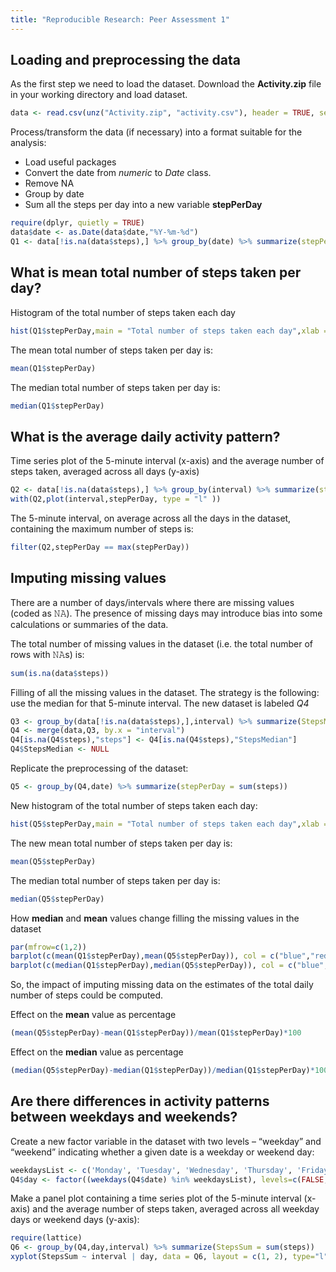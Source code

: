 ```yaml
---
title: "Reproducible Research: Peer Assessment 1"
---
```



## Loading and preprocessing the data

As the first step we need to load the dataset. Download the **Activity.zip** file in your working directory and load dataset.

```r
data <- read.csv(unz("Activity.zip", "activity.csv"), header = TRUE, sep = ",", na.strings = "NA")
```

Process/transform the data (if necessary) into a format suitable for the analysis:  

- Load useful packages
- Convert the date from *numeric* to *Date* class.
- Remove NA
- Group by date
- Sum all the steps per day into a new variable **stepPerDay**

```r
require(dplyr, quietly = TRUE)
data$date <- as.Date(data$date,"%Y-%m-%d")
Q1 <- data[!is.na(data$steps),] %>% group_by(date) %>% summarize(stepPerDay = sum(steps))
```

## What is mean total number of steps taken per day?

Histogram of the total number of steps taken each day

```r
hist(Q1$stepPerDay,main = "Total number of steps taken each day",xlab = "Steps")
```

The mean total number of steps taken per day is:

```r
mean(Q1$stepPerDay)
```
The median total number of steps taken per day is:

```r
median(Q1$stepPerDay)
```

## What is the average daily activity pattern?

Time series plot of the 5-minute interval (x-axis) and the average number of steps taken, averaged across all days (y-axis)

```r
Q2 <- data[!is.na(data$steps),] %>% group_by(interval) %>% summarize(stepPerDay = sum(steps))
with(Q2,plot(interval,stepPerDay, type = "l" ))
```

The 5-minute interval, on average across all the days in the dataset, containing the maximum number of steps is:

```r
filter(Q2,stepPerDay == max(stepPerDay))
```

## Imputing missing values

There are a number of days/intervals where there are missing values (coded as 𝙽𝙰). The presence of missing days may introduce bias into some calculations or summaries of the data.

The total number of missing values in the dataset (i.e. the total number of rows with 𝙽𝙰s) is:

```r
sum(is.na(data$steps))
```

Filling of all the missing values in the dataset. The strategy is the following: use the median for that 5-minute interval. The new dataset is labeled *Q4*

```r
Q3 <- group_by(data[!is.na(data$steps),],interval) %>% summarize(StepsMedian = median(steps))
Q4 <- merge(data,Q3, by.x = "interval")
Q4[is.na(Q4$steps),"steps"] <- Q4[is.na(Q4$steps),"StepsMedian"]
Q4$StepsMedian <- NULL
```

Replicate the preprocessing of the dataset:

```r
Q5 <- group_by(Q4,date) %>% summarize(stepPerDay = sum(steps))
```

New histogram of the total number of steps taken each day:

```r
hist(Q5$stepPerDay,main = "Total number of steps taken each day",xlab = "Steps")
```

The new mean total number of steps taken per day is:

```r
mean(Q5$stepPerDay)
```

The median total number of steps taken per day is:

```r
median(Q5$stepPerDay)
```

How **median** and **mean** values change filling the missing values in the dataset

```r
par(mfrow=c(1,2))
barplot(c(mean(Q1$stepPerDay),mean(Q5$stepPerDay)), col = c("blue","red"),xlab = "mean",names.arg = c("w/o NA", "w NAilled"))
barplot(c(median(Q1$stepPerDay),median(Q5$stepPerDay)), col = c("blue","red"), xlab = "median",names.arg = c("w/o NA", "w NAilled"))
```

So, the impact of imputing missing data on the estimates of the total daily number of steps could be computed.

Effect on the **mean** value as percentage

```r
(mean(Q5$stepPerDay)-mean(Q1$stepPerDay))/mean(Q1$stepPerDay)*100
```

Effect on the **median** value as percentage

```r
(median(Q5$stepPerDay)-median(Q1$stepPerDay))/median(Q1$stepPerDay)*100
```


## Are there differences in activity patterns between weekdays and weekends?

Create a new factor variable in the dataset with two levels -- "weekday" and "weekend" indicating whether a given date is a weekday or weekend day:

```r
weekdaysList <- c('Monday', 'Tuesday', 'Wednesday', 'Thursday', 'Friday')
Q4$day <- factor((weekdays(Q4$date) %in% weekdaysList), levels=c(FALSE, TRUE), labels=c('weekend', 'weekday')) 
```

Make a panel plot containing a time series plot of the 5-minute interval (x-axis) and the average number of steps taken, averaged across all weekday days or weekend days (y-axis):

```r
require(lattice)
Q6 <- group_by(Q4,day,interval) %>% summarize(StepsSum = sum(steps))
xyplot(StepsSum ~ interval | day, data = Q6, layout = c(1, 2), type="l", ylab = "Number of steps")
```


